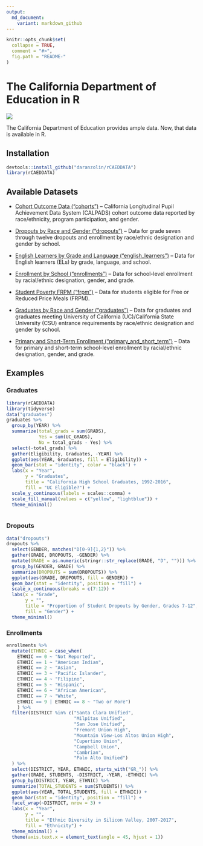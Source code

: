 ```yaml
---
output:
  md_document:
    variant: markdown_github
---
```


<!-- README.md is generated from README.Rmd. Please edit that file -->

```r
knitr::opts_chunk$set(
  collapse = TRUE,
  comment = "#>",
  fig.path = "README-"
)
```

# The California Department of Education in R

![](https://upload.wikimedia.org/wikipedia/commons/4/40/Seal_of_the_California_Department_of_Education.jpg)

The California Department of Education provides ample data. Now, that data is available in R.

## Installation

```r
devtools::install_github("daranzolin/rCAEDDATA")
library(rCAEDDATA)
```


## Available Datasets

* [Cohort Outcome Data ("cohorts")](http://www.cde.ca.gov/ds/sd/sd/filescohort.asp) -- California Longitudinal Pupil Achievement Data System (CALPADS) cohort outcome data reported by race/ethnicity, program participation, and gender.

* [Dropouts by Race and Gender ("dropouts")](http://www.cde.ca.gov/ds/sd/sd/filesdropouts.asp) -- Data for grade seven through twelve dropouts and enrollment by race/ethnic designation and gender by school.

* [English Learners by Grade and Language ("english_learners")](http://www.cde.ca.gov/ds/sd/sd/fileselsch.asp) -- Data for English learners (ELs) by grade, language, and school.

* [Enrollment by School ("enrollments")](http://www.cde.ca.gov/ds/sd/sd/filesenr.asp) -- Data for school-level enrollment by racial/ethnic designation, gender, and grade.

* [Student Poverty FRPM ("frpm")](http://www.cde.ca.gov/ds/sd/sd/filessp.asp) -- Data for students eligible for Free or Reduced Price Meals (FRPM).

* [Graduates by Race and Gender ("graduates")](http://www.cde.ca.gov/ds/sd/sd/filesgrads.asp) -- Data for graduates and graduates meeting University of California (UC)/California State University (CSU) entrance requirements by race/ethnic designation and gender by school.

* [Primary and Short-Term Enrollment ("primary_and_short_term")](http://www.cde.ca.gov/ds/sd/sd/filesenrps.asp) -- Data for primary and short-term school-level enrollment by racial/ethnic designation, gender, and grade.

## Examples

### Graduates

```r
library(rCAEDDATA)
library(tidyverse)
data("graduates")
graduates %>% 
  group_by(YEAR) %>% 
  summarize(total_grads = sum(GRADS),
            Yes = sum(UC_GRADS),
            No = total_grads - Yes) %>%
  select(-total_grads) %>% 
  gather(Eligibility, Graduates, -YEAR) %>% 
  ggplot(aes(YEAR, Graduates, fill = Eligibility)) +
  geom_bar(stat = "identity", color = "black") +
  labs(x = "Year",
       y = "Graduates",
       title = "California High School Graduates, 1992-2016",
       fill = "UC Eligible?") +
  scale_y_continuous(labels = scales::comma) +
  scale_fill_manual(values = c("yellow", "lightblue")) +
  theme_minimal() 
  
```

### Dropouts

```r
data("dropouts")
dropouts %>% 
  select(GENDER, matches("D[0-9]{1,2}")) %>% 
  gather(GRADE, DROPOUTS, -GENDER) %>% 
  mutate(GRADE = as.numeric(stringr::str_replace(GRADE, "D", ""))) %>% 
  group_by(GENDER, GRADE) %>% 
  summarize(DROPOUTS = sum(DROPOUTS)) %>% 
  ggplot(aes(GRADE, DROPOUTS, fill = GENDER)) +
  geom_bar(stat = "identity", position = "fill") +
  scale_x_continuous(breaks = c(7:12)) +
  labs(x = "Grade",
       y = "",
       title = "Proportion of Student Dropouts by Gender, Grades 7-12",
       fill = "Gender") +
  theme_minimal()
```

### Enrollments 

```r
enrollments %>% 
  mutate(ETHNIC = case_when(
    ETHNIC == 0 ~ "Not Reported",
    ETHNIC == 1 ~ "American Indian",
    ETHNIC == 2 ~ "Asian",
    ETHNIC == 3 ~ "Pacific Islander",
    ETHNIC == 4 ~ "Filipino",
    ETHNIC == 5 ~ "Hispanic",
    ETHNIC == 6 ~ "African American",
    ETHNIC == 7 ~ "White",
    ETHNIC == 9 | ETHNIC == 8 ~ "Two or More")
    ) %>% 
  filter(DISTRICT %in% c("Santa Clara Unified",
                         "Milpitas Unified",
                         "San Jose Unified",
                         "Fremont Union High",
                         "Mountain View-Los Altos Union High",
                         "Cupertino Union",
                         "Campbell Union", 
                         "Cambrian",
                         "Palo Alto Unified")
  ) %>% 
  select(DISTRICT, YEAR, ETHNIC, starts_with("GR_")) %>% 
  gather(GRADE, STUDENTS, -DISTRICT, -YEAR, -ETHNIC) %>% 
  group_by(DISTRICT, YEAR, ETHNIC) %>% 
  summarize(TOTAL_STUDENTS = sum(STUDENTS)) %>% 
  ggplot(aes(YEAR, TOTAL_STUDENTS, fill = ETHNIC)) +
  geom_bar(stat = "identity", position = "fill") +
  facet_wrap(~DISTRICT, nrow = 3) +
  labs(x = "Year",
       y = "",
       title = "Ethnic Diversity in Silicon Valley, 2007-2017",
       fill = "Ethnicity") +
  theme_minimal() +
  theme(axis.text.x = element_text(angle = 45, hjust = 1))
```

